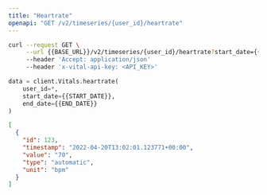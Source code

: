 ```yaml
---
title: "Heartrate"
openapi: "GET /v2/timeseries/{user_id}/heartrate"
---
```


<RequestExample>

```bash Bash
curl --request GET \
     --url {{BASE_URL}}/v2/timeseries/{user_id}/heartrate?start_date={{START_DATE}}&end_date={{END_DATE}} \
     --header 'Accept: application/json'
     --header 'x-vital-api-key: <API_KEY>'
```

```python Python
data = client.Vitals.heartrate(
    user_id=*,
    start_date={{START_DATE}},
    end_date={{END_DATE}}
)
```

</RequestExample>

<ResponseExample>

```json Example
[
  {
    "id": 123,
    "timestamp": "2022-04-20T13:02:01.123771+00:00",
    "value": "70",
    "type": "automatic",
    "unit": "bpm"
  }
]
```

</ResponseExample>

